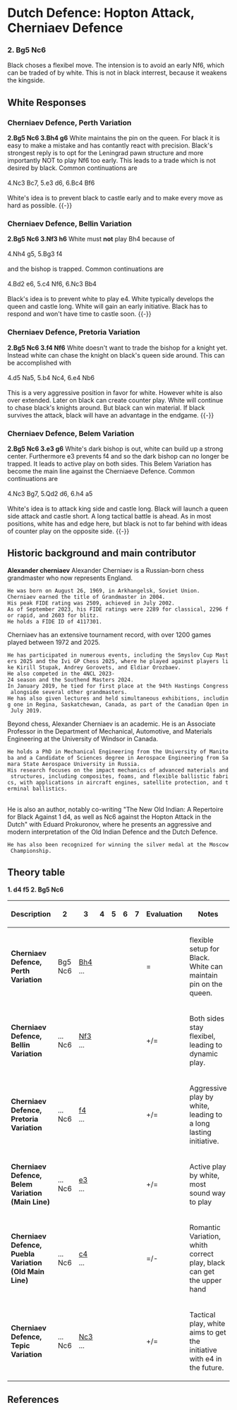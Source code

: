 {{Chess Opening Theory/Position|=
|Hopton Attack, Cherniaev Defence|
   |rd|  |bd|qd|kd|bd|nd|rd|=
   |pd|pd|pd|pd|pd|  |pd|pd|=
   |  |  |nd|  |  |  |  |  |=
   |  |  |  |  |  |pd|bl|  |=
   |  |  |  |pl|  |  |  |  |=
   |  |  |  |  |  |  |  |  |=
   |pl|pl|pl|  |pl|pl|pl|pl|=
   |rl|nl|  |ql|kl|bl|nl|rl|=
|moves=1.d4 f5 2.Bg5 Nc6
|eco=[[Chess/ECOA|A80]]
|parent=[[Chess/Dutch Defence|Dutch Defence]]
}}
= Dutch Defence: Hopton Attack, Cherniaev Defence =
===2. Bg5 Nc6===
Black choses a flexibel move. The intension is to avoid an early Nf6, which can be traded of by white. This is not in black interrest, because it weakens the kingside. 

== White Responses ==

=== Cherniaev Defence, Perth Variation ===
'''2.Bg5 Nc6 3.Bh4 g6 '''
{{Chess diagram small|=
| tleft
| 
|= 

 8 |rd|nd|bd|qd|kd|bd|nd|rd|=
 7 |pd|pd|pd|pd|pd|  |  |pd|=
 6 |  |  |nd|  |  |  |pd|  |=
 5 |  |  |  |  |  |pd|  |  |=
 4 |  |  |  |pl|  |  |  |bl|=
 3 |  |  |  |  |  |  |  |  |=
 2 |pl|pl|pl|  |pl|pl|pl|pl|=
 1 |rl|nl|  |ql|kl|bl|nl|rl|=
    a  b  c  d  e  f  g  h

|
}}
White maintains the pin on the queen. For black it is easy to make a mistake and has contantly react with precision.
Black's strongest reply is to opt for the Leningrad pawn structure and more importantly NOT to play Nf6 too early. 
This leads to a trade which is not desired by black. Common continuations are  <br><br>
4.Nc3 Bc7, 5.e3 d6, 6.Bc4 Bf6 <br><br>
White's idea is to prevent black to castle early and to make every move as hard as possible. 
{{-}}

=== Cherniaev Defence, Bellin Variation ===
'''2.Bg5 Nc6 3.Nf3 h6 '''
{{Chess diagram small|=
| tleft
| 
|= 

 8 |rd|nd|bd|qd|kd|bd|nd|rd|=
 7 |pd|pd|pd|pd|pd|  |pd|  |=
 6 |  |  |nd|  |  |  |  |pd|=
 5 |  |  |  |  |  |pd|bl|  |=
 4 |  |  |  |pl|  |  |  |  |=
 3 |  |  |  |  |  |nl|  |  |=
 2 |pl|pl|pl|  |pl|pl|pl|pl|=
 1 |rl|nl|  |ql|kl|bl|  |rl|=
    a  b  c  d  e  f  g  h

|
}}
White must '''not''' play Bh4 because of <br><br>
4.Nh4 g5, 5.Bg3 f4 <br><br> 
and the bishop is trapped.
Common continuations are  <br><br>
4.Bd2 e6, 5.c4 Nf6, 6.Nc3 Bb4 <br><br>
Black's idea is to prevent white to play e4. White typically develops the queen and castle long. 
White will gain an early initiative. Black has to respond and won't have time to castle soon. 
{{-}}

=== Cherniaev Defence, Pretoria Variation ===
'''2.Bg5 Nc6 3.f4 Nf6 '''
{{Chess diagram small|=
| tleft
| 
|= 

 8 |rd|nd|bd|qd|kd|bd|  |rd|=
 7 |pd|pd|pd|pd|pd|  |pd|pd|=
 6 |  |  |nd|  |  |nd|  |  |=
 5 |  |  |  |  |  |pd|bl|  |=
 4 |  |  |  |pl|  |pl|  |  |=
 3 |  |  |  |  |  |  |  |  |=
 2 |pl|pl|pl|  |pl|  |pl|pl|=
 1 |rl|nl|  |ql|kl|bl|nl|rl|=
    a  b  c  d  e  f  g  h

|
}}
White doesn't want to trade the bishop for a knight yet. Instead white can chase the knight 
on black's queen side around. 
This can be accomplished with <br><br>
4.d5 Na5, 5.b4 Nc4, 6.e4 Nb6 <br><br>
This is a very aggressive position in favor for white. However white is also over extended. 
Later on black can create counter play. White will continue to chase black's knights around. 
But black can win material. If black survives the attack, black will have an advantage in the endgame. 
{{-}}

=== Cherniaev Defence, Belem Variation ===
'''2.Bg5 Nc6 3.e3 g6 '''
{{Chess diagram small|=
| tleft
| 
|= 

 8 |rd|nd|bd|qd|kd|bd|nd|rd|=
 7 |pd|pd|pd|pd|pd|  |  |pd|=
 6 |  |  |nd|  |  |  |pd|  |=
 5 |  |  |  |  |  |pd|bl|  |=
 4 |  |  |  |pl|  |  |  |  |=
 3 |  |  |  |  |pl|  |  |  |=
 2 |pl|pl|pl|  |  |pl|pl|pl|=
 1 |rl|nl|  |ql|kl|bl|nl|rl|=
    a  b  c  d  e  f  g  h

|
}}
White's dark bishop is out, white can build up a strong center. 
Furthermore e3 prevents f4 and so the dark bishop can no longer be trapped. 
It leads to active play on both sides. This Belem Variation has become the main line against 
the Cherniaeve Defence. 
Common continuations are  <br><br>
4.Nc3 Bg7, 5.Qd2 d6, 6.h4 a5 <br><br>
White's idea is to attack king side and castle long. Black will launch a queen side attack and castle short.
A long tactical battle is ahead. As in most positions, white has and edge here, but black is not to far behind with 
ideas of counter play on the opposite side. 
{{-}}

== Historic background and main contributor == 

'''Alexander cherniaev'''
Alexander Cherniaev is a Russian-born chess grandmaster who now represents England.
 He was born on August 26, 1969, in Arkhangelsk, Soviet Union.
 Cherniaev earned the title of Grandmaster in 2004.
 His peak FIDE rating was 2509, achieved in July 2002.
 As of September 2023, his FIDE ratings were 2289 for classical, 2296 for rapid, and 2603 for blitz.
 He holds a FIDE ID of 4117301. <br>

Cherniaev has an extensive tournament record, with over 1200 games played between 1972 and 2025.
 He has participated in numerous events, including the Smyslov Cup Masters 2025 and the Ivi GP Chess 2025, where he played against players like Kirill Stupak, Andrey Gorovets, and Eldiar Orozbaev.
 He also competed in the 4NCL 2023-24 season and the Southend Masters 2024.
 In January 2019, he tied for first place at the 94th Hastings Congress alongside several other grandmasters.
 He has also given lectures and held simultaneous exhibitions, including one in Regina, Saskatchewan, Canada, as part of the Canadian Open in July 2019. <br>

Beyond chess, Alexander Cherniaev is an academic. He is an Associate Professor in the Department of Mechanical, Automotive, and Materials Engineering at the University of Windsor in Canada.
 He holds a PhD in Mechanical Engineering from the University of Manitoba and a Candidate of Sciences degree in Aerospace Engineering from Samara State Aerospace University in Russia.
 His research focuses on the impact mechanics of advanced materials and structures, including composites, foams, and flexible ballistic fabrics, with applications in aircraft engines, satellite protection, and terminal ballistics.
<br>

He is also an author, notably co-writing "The New Old Indian: A Repertoire for Black Against 1 d4, as well as Nc6 against the Hopton Attack in the Dutch" with Eduard Prokuronov, where he presents an aggressive and modern interpretation of the Old Indian Defence and the Dutch Defence.
 He has also been recognized for winning the silver medal at the Moscow Championship. <br>

== Theory table ==
{{Chess Opening Theory/Table}}
'''1. d4 f5 2. Bg5 Nc6'''

{| class="wikitable" style="text-align: center;"
|-
! Description !! 2 !! 3 !! 4 !! 5 !! 6 !! 7 !! Evaluation !! Notes
|-
| '''Cherniaev Defence, Perth Variation'''
| Bg5<br>Nc6
| [[/3._Bh4|Bh4]]<br>...
| <br>
| <br>
| <br>
| <br>
| =
| flexible setup for Black. White can maintain pin on the queen.
|-
| '''Cherniaev Defence, Bellin Variation'''
| ...<br>Nc6
| [[/3._Nf3|Nf3]]<br>...
| <br>
| <br>
| <br>
| <br>
| +/=
| Both sides stay flexibel, leading to dynamic play.
|-
| '''Cherniaev Defence, Pretoria Variation'''
| ...<br>Nc6
| [[/3._f4|f4]]<br>...
| <br>
| <br>
| <br>
| <br>
| +/=
| Aggressive play by white, leading to a long lasting initiative.
|-
| '''Cherniaev Defence, Belem Variation (Main Line)'''
| ...<br>Nc6
| [[/3._e3|e3]]<br>...
| <br>
| <br>
| <br>
| <br>
| +/=
| Active play by white, most sound way to play
|-
| '''Cherniaev Defence, Puebla Variation (Old Main Line)'''
| ...<br>Nc6
| [[/3._c4|c4]]<br>...
| <br>
| <br>
| <br>
| <br>
| =/-
| Romantic Variation, whith correct play, black can get the upper hand
|-
| '''Cherniaev Defence, Tepic Variation'''
| ...<br>Nc6
| [[/3._Nc3|Nc3]]<br>...
| <br>
| <br>
| <br>
| <br>
| +/=
| Tactical play, white aims to get the initiative with e4 in the future.
|}
{{ChessMid}}
{{Wikipedia|Dutch Defence}}

==References==
{{reflist}}
{{NCO}}
{{Chess Opening Theory/Footer}}

